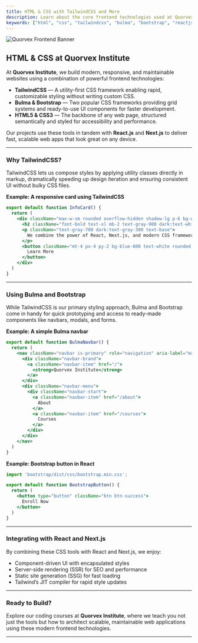 ```yaml
---
title: HTML & CSS with TailwindCSS and More
description: Learn about the core frontend technologies used at Quorvex Institute, including TailwindCSS, Bulma, Bootstrap, and how we implement them with React and Next.js.
keywords: ["html", "css", "tailwindcss", "bulma", "bootstrap", "reactjs", "nextjs", "frontend", "quorvex institute"]
---
```


![Quorvex Frontend Banner](/images/banner.svg "Quorvex Institute Frontend Technologies")

## HTML & CSS at Quorvex Institute

At **Quorvex Institute**, we build modern, responsive, and maintainable websites using a combination of powerful frontend technologies:

- **TailwindCSS** — A utility-first CSS framework enabling rapid, customizable styling without writing custom CSS.
- **Bulma & Bootstrap** — Two popular CSS frameworks providing grid systems and ready-to-use UI components for faster development.
- **HTML5 & CSS3** — The backbone of any web page, structured semantically and styled for accessibility and performance.

Our projects use these tools in tandem with **React.js** and **Next.js** to deliver fast, scalable web apps that look great on any device.

---

### Why TailwindCSS?

TailwindCSS lets us compose styles by applying utility classes directly in markup, dramatically speeding up design iteration and ensuring consistent UI without bulky CSS files.

**Example: A responsive card using TailwindCSS**

```jsx
export default function InfoCard() {
  return (
    <div className="max-w-sm rounded overflow-hidden shadow-lg p-6 bg-white dark:bg-gray-800">
      <h2 className="font-bold text-xl mb-2 text-gray-900 dark:text-white">Welcome to Quorvex Institute</h2>
      <p className="text-gray-700 dark:text-gray-300 text-base">
        We combine the power of React, Next.js, and modern CSS frameworks to create performant and beautiful websites.
      </p>
      <button className="mt-4 px-4 py-2 bg-blue-600 text-white rounded hover:bg-blue-700 transition">
        Learn More
      </button>
    </div>
  )
}
````

---

### Using Bulma and Bootstrap

While TailwindCSS is our primary styling approach, Bulma and Bootstrap come in handy for quick prototyping and access to ready-made components like navbars, modals, and forms.

**Example: A simple Bulma navbar**

```jsx
export default function BulmaNavbar() {
  return (
    <nav className="navbar is-primary" role="navigation" aria-label="main navigation">
      <div className="navbar-brand">
        <a className="navbar-item" href="/">
          <strong>Quorvex Institute</strong>
        </a>
      </div>
      <div className="navbar-menu">
        <div className="navbar-start">
          <a className="navbar-item" href="/about">
            About
          </a>
          <a className="navbar-item" href="/courses">
            Courses
          </a>
        </div>
      </div>
    </nav>
  )
}
```

**Example: Bootstrap button in React**

```jsx
import 'bootstrap/dist/css/bootstrap.min.css';

export default function BootstrapButton() {
  return (
    <button type="button" className="btn btn-success">
      Enroll Now
    </button>
  )
}
```

---

### Integrating with React and Next.js

By combining these CSS tools with React and Next.js, we enjoy:

* Component-driven UI with encapsulated styles
* Server-side rendering (SSR) for SEO and performance
* Static site generation (SSG) for fast loading
* Tailwind’s JIT compiler for rapid style updates

---

### Ready to Build?

Explore our coding courses at **Quorvex Institute**, where we teach you not just the tools but how to architect scalable, maintainable web applications using these modern frontend technologies.

---

